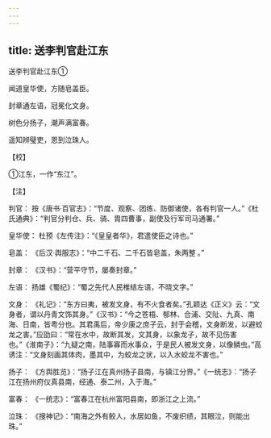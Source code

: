 ```yaml
---
---
---
```

title: 送李判官赴江东
---



送李判官赴江东①


闻道皇华使，方随皂盖臣。

封章通左语，冠冕化文身。

树色分扬子，潮声满富春。

遥知辨璧吏，恩到泣珠人。

【校】

①江东，一作“东江”。

【注】

判官： 按《唐书·百官志》：“节度、观察、团练、防御诸使，各有判官一人。”《杜氏通典》：“判官分判仓、兵、骑、胄四曹事，副使及行军司马通署。”

皇华使： 杜预《左传注》：“《皇皇者华》，君遣使臣之诗也。”

皂盖： 《后汉·舆服志》：“中二千石、二千石皆皂盖，朱两整 。”

封章： 《汉书》：“营平守节，屡奏封章。”

左语： 扬雄《蜀纪》：“蜀之先代人民椎结左语，不晓文字。”

文身： 《礼记》：“东方曰夷，被发文身，有不火食者矣。”孔颖达《正义》云：“文身者，谓以丹青文饰其身。”《汉书》：“今之苍梧、郁林、合浦、交阯、九真、南海、日南，皆粤分也。其君禹后，帝少康之庶子云，封于会稽，文身断发，以避蛟龙之害。”应劭曰：“常在水中，故断其发，文其身，以象龙子，故不见伤害也。”《淮南子》：“九疑之南，陆事寡而水事众，于是民人被发文身，以像鳞虫。”高诱注：“文身刻画其体肉，墨其中，为蛟龙之状，以入水蛟龙不害也。”

扬子： 《方舆胜览》：“扬子江在真州扬子县南，与镇江分界。”《一统志》：“扬子江在扬州府仪真县南，经通、泰二州，入于海。”

富春： 《一统志》：“富春江在杭州富阳县南，即浙江之上流。”

泣珠： 《搜神记》：“南海之外有鲛人，水居如鱼，不废织绩，其眼泣，则能出珠。”